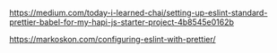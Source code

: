 https://medium.com/today-i-learned-chai/setting-up-eslint-standard-prettier-babel-for-my-hapi-js-starter-project-4b8545e0162b

https://markoskon.com/configuring-eslint-with-prettier/
